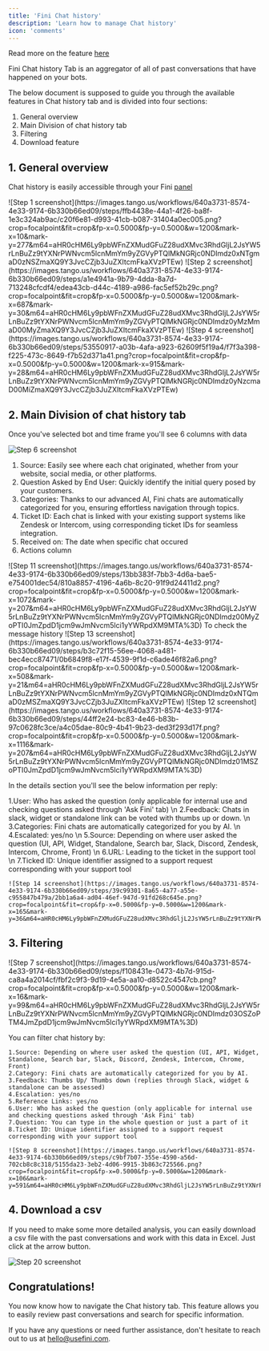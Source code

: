 ```yaml
---
title: 'Fini Chat history'
description: 'Learn how to manage Chat history'
icon: 'comments'
---
```


<Tip>Read more on the feature [here](https://www.usefini.com/post/chat-history-feature-overview)</Tip>

<Card title="Chat history" icon="book" href="https://app.usefini.com/dashboard/history">
  Fini Chat history Tab is an aggregator of all of past conversations that have happened on your bots. 
</Card>

The below document is supposed to guide you through the available features in Chat history tab and is divided into four sections:
1. General overview
2. Main Division of chat history tab
3. Filtering
4. Download feature


## **1. General overview**

Chat history is easily accessible through your Fini [panel](https://app.usefini.com/dashboard/history)

<Steps>
  <Step title="Open Chat history tab">
  ![Step 1 screenshot](https://images.tango.us/workflows/640a3731-8574-4e33-9174-6b330b66ed09/steps/ffb4438e-44a1-4f26-ba8f-1e3c324ab9ac/c20f6e81-d993-41cb-b087-31404a0ec005.png?crop=focalpoint&fit=crop&fp-x=0.5000&fp-y=0.5000&w=1200&mark-x=10&mark-y=277&m64=aHR0cHM6Ly9pbWFnZXMudGFuZ28udXMvc3RhdGljL2JsYW5rLnBuZz9tYXNrPWNvcm5lcnMmYm9yZGVyPTQlMkNGRjc0NDImdz0xNTgmaD0zNSZmaXQ9Y3JvcCZjb3JuZXItcmFkaXVzPTEw)
  </Step>
  <Step title="Select bot for which you want to see past conversations">
  ![Step 2 screenshot](https://images.tango.us/workflows/640a3731-8574-4e33-9174-6b330b66ed09/steps/a1e4941a-9b79-4dda-8a7d-713248cfcdf4/edea43cb-d44c-4189-a986-fac5ef52b29c.png?crop=focalpoint&fit=crop&fp-x=0.5000&fp-y=0.5000&w=1200&mark-x=687&mark-y=30&m64=aHR0cHM6Ly9pbWFnZXMudGFuZ28udXMvc3RhdGljL2JsYW5rLnBuZz9tYXNrPWNvcm5lcnMmYm9yZGVyPTQlMkNGRjc0NDImdz0yMzMmaD00MyZmaXQ9Y3JvcCZjb3JuZXItcmFkaXVzPTEw)
  </Step>
  <Step title="Select time frame for which you wish to see the past conversations">
  ![Step 4 screenshot](https://images.tango.us/workflows/640a3731-8574-4e33-9174-6b330b66ed09/steps/53550917-a03b-4afa-a923-62609f5f19a4/f7f3a398-f225-473c-8649-f7b52d371a41.png?crop=focalpoint&fit=crop&fp-x=0.5000&fp-y=0.5000&w=1200&mark-x=915&mark-y=28&m64=aHR0cHM6Ly9pbWFnZXMudGFuZ28udXMvc3RhdGljL2JsYW5rLnBuZz9tYXNrPWNvcm5lcnMmYm9yZGVyPTQlMkNGRjc0NDImdz0yNzcmaD00MiZmaXQ9Y3JvcCZjb3JuZXItcmFkaXVzPTEw)
  </Step>
</Steps>


## **2. Main Division of chat history tab**

Once you've selected bot and time frame you'll see 6 columns with data

![Step 6 screenshot](https://images.tango.us/workflows/640a3731-8574-4e33-9174-6b330b66ed09/steps/07945408-167b-4295-8f24-109979dd7d8d/45ecb9ea-4494-4417-aae2-041d2205a4b6.png?crop=focalpoint&fit=crop&fp-x=0.5722&fp-y=0.5194&fp-z=1.1600&w=1200&mark-x=11&mark-y=47&m64=aHR0cHM6Ly9pbWFnZXMudGFuZ28udXMvc3RhdGljL2JsYW5rLnBuZz9tYXNrPWNvcm5lcnMmYm9yZGVyPTYlMkNGRjc0NDImdz0xMTg3Jmg9NzI0JmZpdD1jcm9wJmNvcm5lci1yYWRpdXM9MTA%3D)

 1. Source: Easily see where each chat originated, whether from your website, social media, or other platforms.
 2. Question Asked by End User: Quickly identify the initial query posed by your customers.
 3. Categories: Thanks to our advanced AI, Fini chats are automatically categorized for you, ensuring effortless navigation through topics.
 4. Ticket ID: Each chat is linked with your existing support systems like Zendesk or Intercom, using corresponding ticket IDs for seamless integration.
 5. Received on: The date when specific chat occured
 6. Actions column

<Steps>
  <Step title="Click on View">
  ![Step 11 screenshot](https://images.tango.us/workflows/640a3731-8574-4e33-9174-6b330b66ed09/steps/13bb383f-7bb3-4d6a-bae5-e754001dec54/810a8857-4196-4a6b-8c20-91f9d24411d2.png?crop=focalpoint&fit=crop&fp-x=0.5000&fp-y=0.5000&w=1200&mark-x=1072&mark-y=207&m64=aHR0cHM6Ly9pbWFnZXMudGFuZ28udXMvc3RhdGljL2JsYW5rLnBuZz9tYXNrPWNvcm5lcnMmYm9yZGVyPTQlMkNGRjc0NDImdz00MyZoPTI0JmZpdD1jcm9wJmNvcm5lci1yYWRpdXM9MTA%3D)
  To check the message history 
  ![Step 13 screenshot](https://images.tango.us/workflows/640a3731-8574-4e33-9174-6b330b66ed09/steps/b3c72f15-56ee-4068-a481-bec4ecc87471/0b6849f8-e17f-4539-9f1d-c6ade46f82a6.png?crop=focalpoint&fit=crop&fp-x=0.5000&fp-y=0.5000&w=1200&mark-x=508&mark-y=21&m64=aHR0cHM6Ly9pbWFnZXMudGFuZ28udXMvc3RhdGljL2JsYW5rLnBuZz9tYXNrPWNvcm5lcnMmYm9yZGVyPTQlMkNGRjc0NDImdz0xNTQmaD0zMSZmaXQ9Y3JvcCZjb3JuZXItcmFkaXVzPTEw)
  </Step>
  <Step title="Click on Details">
  ![Step 12 screenshot](https://images.tango.us/workflows/640a3731-8574-4e33-9174-6b330b66ed09/steps/44ff2e24-bc83-4e46-b83b-97c0628fc3ce/a4c05dae-80c9-4b41-9b23-ded3f293d17f.png?crop=focalpoint&fit=crop&fp-x=0.5000&fp-y=0.5000&w=1200&mark-x=1116&mark-y=207&m64=aHR0cHM6Ly9pbWFnZXMudGFuZ28udXMvc3RhdGljL2JsYW5rLnBuZz9tYXNrPWNvcm5lcnMmYm9yZGVyPTQlMkNGRjc0NDImdz01MSZoPTI0JmZpdD1jcm9wJmNvcm5lci1yYWRpdXM9MTA%3D)

  In the details section you'll see the below information per reply:

  1.User: Who has asked the question (only applicable for internal use and checking questions asked through 'Ask Fini' tab) \n
  2.Feedback: Chats in slack, widget or standalone link can be voted with thumbs up or down. \n
  3.Categories: Fini chats are automatically categorized for you by AI. \n
  4.Escalated: yes/no \n
  5.Source: Depending on where user asked the question (UI, API, Widget, Standalone, Search bar, Slack, Discord, Zendesk, Intercom, Chrome, Front) \n
  6.URL: Leading to the ticket in the support tool \n
  7.Ticked ID: Unique identifier assigned to a support request corresponding with your support tool

    ![Step 14 screenshot](https://images.tango.us/workflows/640a3731-8574-4e33-9174-6b330b66ed09/steps/39c99301-8a65-4a77-a55e-c955847b479a/2bb1a6a4-ad04-46ef-947d-91fd268c645e.png?crop=focalpoint&fit=crop&fp-x=0.5000&fp-y=0.5000&w=1200&mark-x=165&mark-y=36&m64=aHR0cHM6Ly9pbWFnZXMudGFuZ28udXMvc3RhdGljL2JsYW5rLnBuZz9tYXNrPWNvcm5lcnMmYm9yZGVyPTQlMkNGRjc0NDImdz0xMTImaD0zNiZmaXQ9Y3JvcCZjb3JuZXItcmFkaXVzPTEw)
  </Step>
</Steps>

## **3. Filtering**

<Steps>
  <Step title="Click on Filter">
  ![Step 7 screenshot](https://images.tango.us/workflows/640a3731-8574-4e33-9174-6b330b66ed09/steps/f108431e-0473-4b7d-915d-ca8a4a2014cf/fbf2c9f3-9d19-4e5a-aa10-d8522c4547cb.png?crop=focalpoint&fit=crop&fp-x=0.5000&fp-y=0.5000&w=1200&mark-x=16&mark-y=99&m64=aHR0cHM6Ly9pbWFnZXMudGFuZ28udXMvc3RhdGljL2JsYW5rLnBuZz9tYXNrPWNvcm5lcnMmYm9yZGVyPTQlMkNGRjc0NDImdz03OSZoPTM4JmZpdD1jcm9wJmNvcm5lci1yYWRpdXM9MTA%3D)

  You can filter chat history by:

    1.Source: Depending on where user asked the question (UI, API, Widget, Standalone, Search bar, Slack, Discord, Zendesk, Intercom, Chrome, Front)
    2.Category: Fini chats are automatically categorized for you by AI.
    3.Feedback: Thumbs Up/ Thumbs down (replies through Slack, widget & standalone can be assessed)
    4.Escalation: yes/no
    5.Reference Links: yes/no
    6.User: Who has asked the question (only applicable for internal use and checking questions asked through 'Ask Fini' tab) 
    7.Question: You can type in the whole question or just a part of it
    8.Ticket ID: Unique identifier assigned to a support request corresponding with your support tool

    ![Step 8 screenshot](https://images.tango.us/workflows/640a3731-8574-4e33-9174-6b330b66ed09/steps/c9bf7b07-355e-4590-a56d-702cb8c8c318/5155da23-3eb2-4d06-9915-3b863c725566.png?crop=focalpoint&fit=crop&fp-x=0.5000&fp-y=0.5000&w=1200&mark-x=106&mark-y=591&m64=aHR0cHM6Ly9pbWFnZXMudGFuZ28udXMvc3RhdGljL2JsYW5rLnBuZz9tYXNrPWNvcm5lcnMmYm9yZGVyPTQlMkNGRjc0NDImdz05NjImaD0xNzgmZml0PWNyb3AmY29ybmVyLXJhZGl1cz0xMA%3D%3D)
  </Step>
</Steps>

## **4. Download a csv**
If you need to make some more detailed analysis, you can easily download a csv file with the past conversations and work with this data in Excel. Just click at the arrow button.

![Step 20 screenshot](https://images.tango.us/workflows/640a3731-8574-4e33-9174-6b330b66ed09/steps/845f2d31-7ae0-4d37-a641-877497267780/55727298-6478-4825-9d0b-eadc0e0a9584.png?crop=focalpoint&fit=crop&fp-x=0.5000&fp-y=0.5000&w=1200&mark-x=1161&mark-y=120&m64=aHR0cHM6Ly9pbWFnZXMudGFuZ28udXMvc3RhdGljL2JsYW5rLnBuZz9tYXNrPWNvcm5lcnMmYm9yZGVyPTQlMkNGRjc0NDImdz0yNiZoPTI2JmZpdD1jcm9wJmNvcm5lci1yYWRpdXM9MTA%3D)

## **Congratulations!**
You now know how to navigate the Chat history tab. This feature allows you to easily review past conversations and search for specific information.

If you have any questions or need further assistance, don't hesitate to reach out to us at hello@usefini.com. 

